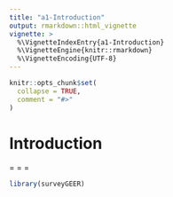 ```yaml
---
title: "a1-Introduction"
output: rmarkdown::html_vignette
vignette: >
  %\VignetteIndexEntry{a1-Introduction}
  %\VignetteEngine{knitr::rmarkdown}
  %\VignetteEncoding{UTF-8}
---
```


```r
knitr::opts_chunk$set(
  collapse = TRUE,
  comment = "#>"
)
```
# Introduction
= = = 

```r
library(surveyGEER)
```
